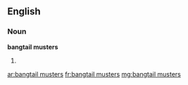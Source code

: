 ==English==

===Noun===
'''bangtail musters'''

# {{plural of|[[bangtail muster]]}}

[[ar:bangtail musters]]
[[fr:bangtail musters]]
[[mg:bangtail musters]]